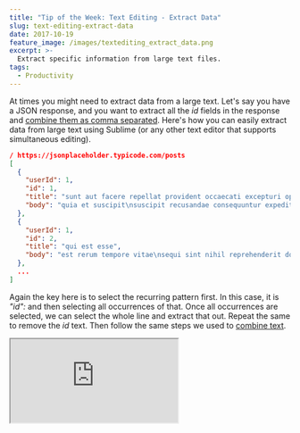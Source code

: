 ```yaml
---
title: "Tip of the Week: Text Editing - Extract Data"
slug: text-editing-extract-data
date: 2017-10-19
feature_image: /images/textediting_extract_data.png
excerpt: >-
  Extract specific information from large text files.
tags:
  - Productivity
---
```

At times you might need to extract data from a large text. Let's say you have a JSON response, and you want to extract all the _id_ fields in the response and [combine them as comma separated](/blog/text-editing-split-or-combine-multiple-lines/). Here's how you can easily extract data from large text using Sublime (or any other text editor that supports simultaneous editing).

```json
/ https://jsonplaceholder.typicode.com/posts
[
  {
    "userId": 1,
    "id": 1,
    "title": "sunt aut facere repellat provident occaecati excepturi optio reprehenderit",
    "body": "quia et suscipit\nsuscipit recusandae consequuntur expedita et cum\nreprehenderit molestiae ut ut quas totam\nnostrum rerum est autem sunt rem eveniet architecto"
  },
  {
    "userId": 1,
    "id": 2,
    "title": "qui est esse",
    "body": "est rerum tempore vitae\nsequi sint nihil reprehenderit dolor beatae ea dolores neque\nfugiat blanditiis voluptate porro vel nihil molestiae ut reiciendis\nqui aperiam non debitis possimus qui neque nisi nulla"
  },
  ...
]

```

Again the key here is to select the recurring pattern first. In this case, it is _"id":_ and then selecting all occurrences of that. Once all occurrences are selected, we can select the whole line and extract that out. Repeat the same to remove the _id_ text. Then follow the same steps we used to [combine text](/blog/text-editing-split-or-combine-multiple-lines/).

<iframe src="https://www.youtube.com/embed/ouKm7Wkldp0" />

Hope this helps you to extract data from large text files.